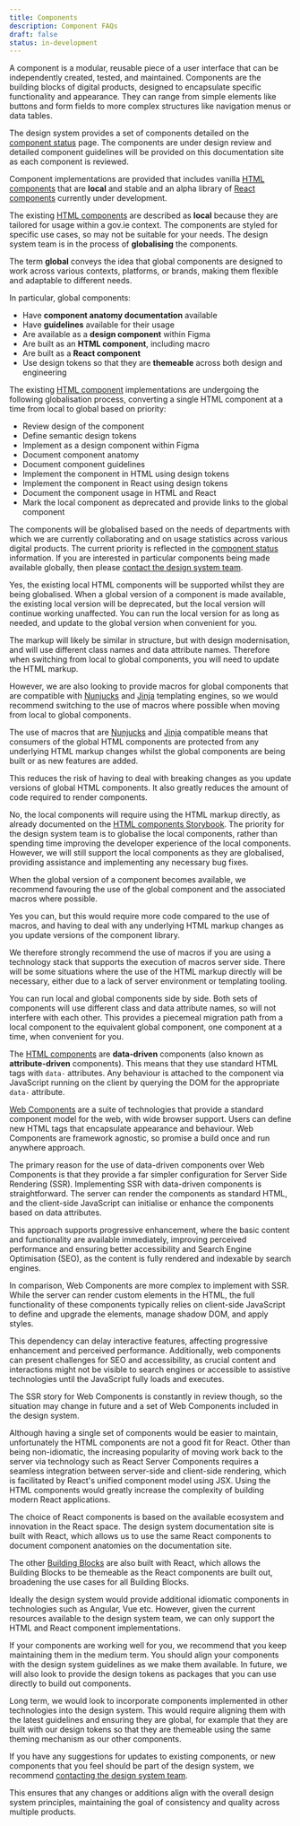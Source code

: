 ```yaml
---
title: Components
description: Component FAQs
draft: false
status: in-development
---
```


<Faqs current="components">

<Faq question="What is a component?">

A component is a modular, reusable piece of a user interface that can be independently created, tested, and maintained. Components are the building blocks of digital products, designed to encapsulate specific functionality and appearance. They can range from simple elements like buttons and form fields to more complex structures like navigation menus or data tables.

</Faq>

<Faq question="What components are provided by the design system?">

The design system provides a set of components detailed on the [component status](/components/status/) page. The components are under design review and detailed component guidelines will be provided on this documentation site as each component is reviewed.

Component implementations are provided that includes vanilla [HTML components](/components/html/) that are **local** and stable and an alpha library of [React components](/components/react/) currently under development.

</Faq>

<Faq question="What are local components?">

The existing [HTML components](/components/html/) are described as **local** because they are tailored for usage within a gov.ie context. The components are styled for specific use cases, so may not be suitable for your needs.
The design system team is in the process of **globalising** the components.

</Faq>

<Faq question="What are global components?">

The term **global** conveys the idea that global components are designed to work across various contexts, platforms, or brands, making them flexible and adaptable to different needs.

In particular, global components:

- Have **component anatomy documentation** available
- Have **guidelines** available for their usage
- Are available as a **design component** within Figma
- Are built as an **HTML component**, including macro
- Are built as a **React component**
- Use design tokens so that they are **themeable** across both design and engineering

</Faq>

<Faq question="How will the local components be globalised?">

The existing [HTML component](/components/html/) implementations are undergoing the following globalisation process, converting a single HTML component at a time from local to global based on priority:

- Review design of the component
- Define semantic design tokens
- Implement as a design component within Figma
- Document component anatomy
- Document component guidelines
- Implement the component in HTML using design tokens
- Implement the component in React using design tokens
- Document the component usage in HTML and React
- Mark the local component as deprecated and provide links to the global component

</Faq>

<Faq question="How do you determine the order in which local components are globalised?">

The components will be globalised based on the needs of departments with which we are currently collaborating and on usage statistics across various digital products.
The current priority is reflected in the [component status](/components/status/) information.
If you are interested in particular components being made available globally, then please [contact the design system team](/contact/).

</Faq>

<Faq question="Should I use the local HTML components if they are being globalised?">

Yes, the existing local HTML components will be supported whilst they are being globalised.
When a global version of a component is made available, the existing local version will be deprecated, but the local version will continue working unaffected.
You can run the local version for as long as needed, and update to the global version when convenient for you.

</Faq>

<Faq question="Will global components use the same HTML markup as local components?">

The markup will likely be similar in structure, but with design modernisation, and will use different class names and data attribute names. Therefore when switching from local to global components, you will need to update the HTML markup.

However, we are also looking to provide macros for global components that are compatible with [Nunjucks](https://mozilla.github.io/nunjucks/) and [Jinja](https://jinja.palletsprojects.com/) templating engines, so we would recommend switching to the use of macros where possible when moving from local to global components.

</Faq>

<Faq question="Why will macros be provided alongside the HTML markup for global HTML components?">

The use of macros that are [Nunjucks](https://mozilla.github.io/nunjucks/) and [Jinja](https://jinja.palletsprojects.com/) compatible means that consumers of the global HTML components are protected from any underlying HTML markup changes whilst the global components are being built or as new features are added.

This reduces the risk of having to deal with breaking changes as you update versions of global HTML components. It also greatly reduces the amount of code required to render components.

</Faq>

<Faq question="Will macros be provided for the local components?">

No, the local components will require using the HTML markup directly, as already documented on the [HTML components Storybook](https://storybook.design-system.ogcio.gov.ie/).
The priority for the design system team is to globalise the local components, rather than spending time improving the developer experience of the local components.
However, we will still support the local components as they are globalised, providing assistance and implementing any necessary bug fixes.

When the global version of a component becomes available, we recommend favouring the use of the global component and the associated macros where possible.

</Faq>

<Faq question="Can I still use the HTML markup directly rather than the macros for global components?">

Yes you can, but this would require more code compared to the use of macros, and having to deal with any underlying HTML markup changes as you update versions of the component library.

We therefore strongly recommend the use of macros if you are using a technology stack that supports the execution of macros server side.
There will be some situations where the use of the HTML markup directly will be necessary, either due to a lack of server environment or templating tooling.

</Faq>

<Faq question="Can I run global and local components side by side or do I need to upgrade all components at once?">

You can run local and global components side by side. Both sets of components will use different class and data attribute names, so will not interfere with each other.
This provides a piecemeal migration path from a local component to the equivalent global component, one component at a time, when convenient for you.

</Faq>

<Faq question="Why are the HTML components not Web Components?">

The [HTML components](/components/html/) are **data-driven** components (also known as **attribute-driven** components).
This means that they use standard HTML tags with `data-` attributes. Any behaviour is attached to the component via JavaScript running on the client by querying the DOM for the appropriate `data-` attribute.

[Web Components](https://developer.mozilla.org/en-US/docs/Web/API/Web_components) are a suite of technologies that provide a standard component model for the web, with wide browser support. Users can define new HTML tags that encapsulate appearance and behaviour.
Web Components are framework agnostic, so promise a build once and run anywhere approach.

The primary reason for the use of data-driven components over Web Components is that they provide a far simpler configuration for Server Side Rendering (SSR).
Implementing SSR with data-driven components is straightforward. The server can render the components as standard HTML, and the client-side JavaScript can initialise or enhance the components based on data attributes.

This approach supports progressive enhancement, where the basic content and functionality are available immediately, improving perceived performance and ensuring better accessibility and Search Engine Optimisation (SEO), as the content is fully rendered and indexable by search engines.

In comparison, Web Components are more complex to implement with SSR. While the server can render custom elements in the HTML, the full functionality of these components typically relies on client-side JavaScript to define and upgrade the elements, manage shadow DOM, and apply styles.

This dependency can delay interactive features, affecting progressive enhancement and perceived performance. Additionally, web components can present challenges for SEO and accessibility, as crucial content and interactions might not be visible to search engines or accessible to assistive technologies until the JavaScript fully loads and executes.

The SSR story for Web Components is constantly in review though, so the situation may change in future and a set of Web Components included in the design system.

</Faq>

<Faq question="Why don't React developers use the HTML components?">

Although having a single set of components would be easier to maintain, unfortunately the HTML components are not a good fit for React.
Other than being non-idiomatic, the increasing popularity of moving work back to the server via technology such as React Server Components requires a seamless integration between server-side and client-side rendering, which is facilitated by React's unified component model using JSX.
Using the HTML components would greatly increase the complexity of building modern React applications.

</Faq>

<Faq question="Why are React components provided rather than Angular, Vue, Blazor etc?">

The choice of React components is based on the available ecosystem and innovation in the React space.
The design system documentation site is built with React, which allows us to use the same React components to document component anatomies on the documentation site.

The other [Building Blocks](https://blocks.gov.ie/en) are also built with React, which allows the Building Blocks to be themeable as the React components are built out, broadening the use cases for all Building Blocks.

</Faq>

<Faq question="I have already built components in Angular, Vue, Blazor etc. should they not be part of the design system?">

Ideally the design system would provide additional idiomatic components in technologies such as Angular, Vue etc.
However, given the current resources available to the design system team, we can only support the HTML and React component implementations.

If your components are working well for you, we recommend that you keep maintaining them in the medium term.
You should align your components with the design system guidelines as we make them available. In future, we will also look to provide the design tokens as packages that you can use directly to build out components.

Long term, we would look to incorporate components implemented in other technologies into the design system.
This would require aligning them with the latest guidelines and ensuring they are global, for example that they are built with our design tokens so that they are themeable using the same theming mechanism as our other components.

</Faq>

<Faq question="I want to change a component or create a new one, shall I just build one myself?">

If you have any suggestions for updates to existing components, or new components that you feel should be part of the design system, we recommend [contacting the design system team](/contact/).

This ensures that any changes or additions align with the overall design system principles, maintaining the goal of consistency and quality across multiple products.

</Faq>

</Faqs>
